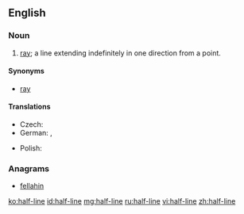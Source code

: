 ==English==
{{wikipedia|Line (mathematics)}}

===Noun===
{{en-noun}}

# {{context|geometry|lang=en}} [[ray]]; a line extending indefinitely in one direction from a point.

====Synonyms====
* [[ray]]

====Translations====
{{trans-top|ray}}
* Czech: {{t|cs|polopřímka|f}}
* German: {{t+|de|Strahl|m}}, {{t+|de|Halbgerade|f}}
{{trans-mid}}
* Polish: {{t|pl|półprosta|f}}
{{trans-bottom}}

===Anagrams===
* [[fellahin#English|fellahin]]

[[ko:half-line]]
[[id:half-line]]
[[mg:half-line]]
[[ru:half-line]]
[[vi:half-line]]
[[zh:half-line]]